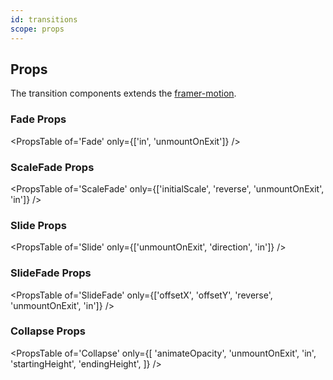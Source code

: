 ```yaml
---
id: transitions
scope: props
---
```


## Props

The transition components extends the
[framer-motion](https://www.framer.com/api/motion/component/).

### Fade Props

<PropsTable of='Fade' only={['in', 'unmountOnExit']} />

### ScaleFade Props

<PropsTable
of='ScaleFade'
only={['initialScale', 'reverse', 'unmountOnExit', 'in']}
/>

### Slide Props

<PropsTable of='Slide' only={['unmountOnExit', 'direction', 'in']} />

### SlideFade Props

<PropsTable
of='SlideFade'
only={['offsetX', 'offsetY', 'reverse', 'unmountOnExit', 'in']}
/>

### Collapse Props

<PropsTable
of='Collapse'
only={[
'animateOpacity',
'unmountOnExit',
'in',
'startingHeight',
'endingHeight',
]}
/>
